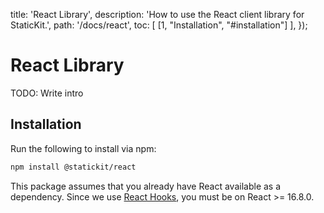 
  title: 'React Library',
  description: 'How to use the React client library for StaticKit.',
  path: '/docs/react',
  toc: [
    [1, "Installation", "#installation"]
  ],
});

# React Library

TODO: Write intro

## Installation

Run the following to install via npm:

```bash
npm install @statickit/react
```

This package assumes that you already have React available as a dependency. Since we use [React Hooks](https://reactjs.org/docs/hooks-intro.html), you must be on React >= 16.8.0.
